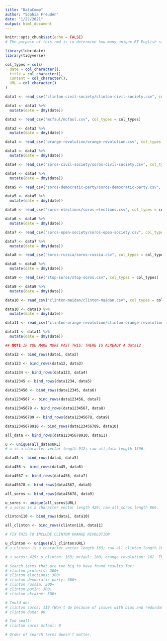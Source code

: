 ```yaml
---
title: "DataComp"
author: "Sophia Freuden"
date: "1/22/2021"
output: html_document
---
```


```r
knitr::opts_chunk$set(echo = FALSE)
# The purpose of this rmd is to determine how many unique RT English stories I scraped.
```

```r
library(lubridate)
library(tidyverse)
```

```r
col_types = cols(
  date = col_character(),
  title = col_character(),
  content = col_character(),
  URL = col_character()
)
```

```r
data1 <- read_csv("clinton-civil-society/clinton-civil-society.csv", col_types = col_types)

data1 <- data1 %>%
  mutate(date = dmy(date))
```

```r
data2 <- read_csv("mcfaul/mcfaul.csv", col_types = col_types)

data2 <- data2 %>%
  mutate(date = dmy(date))
```

```r
data3 <- read_csv("orange-revolution/orange-revolution.csv", col_types = col_types)

data3 <- data3 %>%
  mutate(date = dmy(date))
```

```r
data4 <- read_csv("soros-civil-society/soros-civil-society.csv", col_types = col_types)

data4 <- data4 %>%
  mutate(date = dmy(date))
```

```r
data5 <- read_csv("soros-democratic-party/soros-democratic-party.csv", col_types = col_types)

data5 <- data5 %>%
  mutate(date = dmy(date))
```

```r
data6 <- read_csv("soros-elections/soros-elections.csv", col_types = col_types)

data6 <- data6 %>%
  mutate(date = dmy(date))
```

```r
data7 <- read_csv("soros-open-society/soros-open-society.csv", col_types = col_types)

data7 <- data7 %>%
  mutate(date = dmy(date))
```

```r
data8 <- read_csv("soros-russia/soros-russia.csv", col_types = col_types)

data8 <- data8 %>%
  mutate(date = dmy(date))
```

```r
data9 <- read_csv("stop-soros/stop-soros.csv", col_types = col_types)

data9 <- data9 %>%
  mutate(date = dmy(date))
```

```r
data10 <- read_csv("clinton-maidan/clinton-maidan.csv", col_types = col_types)

data10 <- data10 %>%
  mutate(date = dmy(date))
```
 
```r
data11 <- read_csv("clinton-orange-revolution/clinton-orange-revolution.csv", col_types = col_types)

data11 <- data11 %>%
  mutate(date = dmy(date))

## NOTE IF YOU MAKE MORE PAST THIS: THERE IS ALREADY A data12
```

```r
data12 <- bind_rows(data1, data2)
```

```r
data123 <- bind_rows(data12, data3)
```

```r
data1234 <- bind_rows(data123, data4)
```

```r
data12345 <- bind_rows(data1234, data5)
```

```r
data123456 <- bind_rows(data12345, data6)
```

```r
data1234567 <- bind_rows(data123456, data7)
```

```r
data12345678 <- bind_rows(data1234567, data8)
```

```r
data123456789 <- bind_rows(data12345678, data9)
```

```r
data12345678910 <- bind_rows(data123456789, data10)
```

```r
all_data <- bind_rows(data12345678910, data11)
```

```r
u <- unique(all_data$URL)
# u is a character vector length 912; raw all_data length 1396.
```

```r
data45 <- bind_rows(data4, data5)
```

```r
data456 <- bind_rows(data45, data6)
```

```r
data4567 <- bind_rows(data456, data7)
```

```r
data45678 <- bind_rows(data4567, data8)
```

```r
all_soros <- bind_rows(data45678, data9)
```

```r
u_soros <- unique(all_soros$URL)
# u_soros is a character vector length 429; raw all_soros length 866.
```

```r
clinton110 <- bind_rows(data1, data10)
```

```r
all_clinton <- bind_rows(clinton110, data11)
```

```r

# FIX THIS TO INCLUDE CLINTON ORANGE REVOLUTION

u_clinton <- unique(all_clinton$URL)
# u_clinton is a character vector length 163; raw all_clinton length 168.
```

```r
# u_soros: 429; u_clinton: 163; mcfaul: 200; orange revolution: 162. The sums of these != u as there is some overlap between them (but not within them).
```

```r
# Search terms that are too big to have found results for:
# clinton protests: 300+
# clinton elections: 300+
# clinton democratic party: 300+
# clinton russia: 300+
# clinton putin: 300+
# clinton ukraine: 300+

# Could do:
# clinton soros: 119 (Won't do because of issues with bias and redundancy.)
# clinton duma: 90

# Too small:
# clinton soros mcfaul: 0

# Order of search terms doesn't matter.
```









